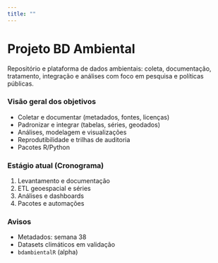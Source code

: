 ```yaml
---
title: ""
---
```


# Projeto BD Ambiental

Repositório e plataforma de dados ambientais: coleta, documentação, tratamento, integração e análises com foco em pesquisa e políticas públicas.

::: {.grid .cols-3}
:::{.card}
### Visão geral dos objetivos
- Coletar e documentar (metadados, fontes, licenças)  
- Padronizar e integrar (tabelas, séries, geodados)  
- Análises, modelagem e visualizações  
- Reprodutibilidade e trilhas de auditoria  
- Pacotes R/Python  
:::

:::{.card}
### Estágio atual (Cronograma)
1. Levantamento e documentação  
2. ETL geoespacial e séries  
3. Análises e dashboards  
4. Pacotes e automações  
:::

:::{.card}
### Avisos
- Metadados: semana 38  
- Datasets climáticos em validação  
- `bdambientalR` (alpha)  
:::
:::
